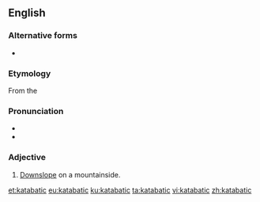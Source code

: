 ==English==

===Alternative forms===
* {{l|en|catabatic}}

===Etymology===
From the {{etyl|grc|en}} {{term|κατάβασις||descent|lang=grc}}

===Pronunciation===
* {{IPA|/kætəˈbætɪk/|lang=en}}
* {{rhymes|ætɪk|lang=en}}

===Adjective===
{{en-adj|-}}
{{wikipedia|Katabatic wind}}

# {{context|meteorology|of airflow|lang=en}} [[downslope|Downslope]] on a mountainside.

[[et:katabatic]]
[[eu:katabatic]]
[[ku:katabatic]]
[[ta:katabatic]]
[[vi:katabatic]]
[[zh:katabatic]]